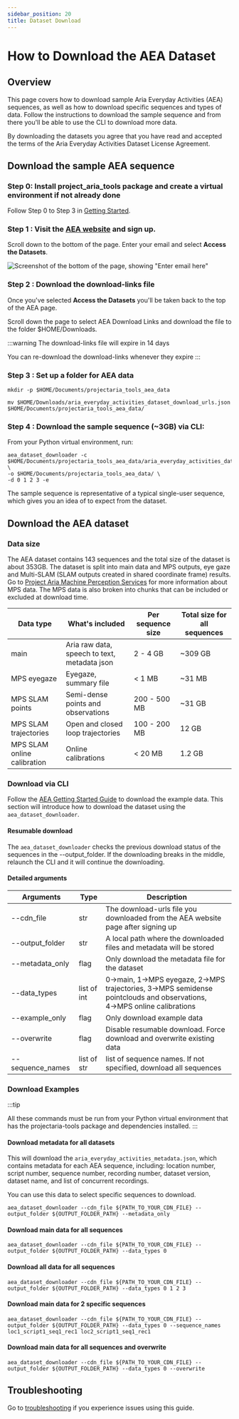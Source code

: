 ```yaml
---
sidebar_position: 20
title: Dataset Download
---
```


# How to Download the AEA Dataset

## Overview

This page covers how to download sample Aria Everyday Activities (AEA) sequences, as well as how to download specific sequences and types of data. Follow the instructions to download the sample sequence and from there you'll be able to use the CLI to download more data.

By downloading the datasets you agree that you have read and accepted the terms of the Aria Everyday Activities Dataset License Agreement.


## Download the sample AEA sequence


### Step 0: Install project_aria_tools package and create a virtual environment if not already done

Follow Step 0 to Step 3 in [Getting Started](aea_getting_started.mdx).


### Step 1 : Visit the [AEA website](https://www.projectaria.com/datasets/aea/) and sign up.

Scroll down to the bottom of the page. Enter your email and select **Access the Datasets**.

![Screenshot of the bottom of the page, showing "Enter email here"](/img/open_datasets/aria_everyday_activities_dataset/aea_downloads_1.png)


### Step 2 : Download the download-links file

Once you've selected **Access the Datasets** you'll be taken back to the top of the AEA page.

Scroll down the page to select AEA Download Links and download the file to the folder $HOME/Downloads.


:::warning The download-links file will expire in 14 days

You can re-download the download-links whenever they expire
:::


### Step 3 : Set up a folder for AEA data

```
mkdir -p $HOME/Documents/projectaria_tools_aea_data

mv $HOME/Downloads/aria_everyday_activities_dataset_download_urls.json $HOME/Documents/projectaria_tools_aea_data/
```


### Step 4 : Download the sample sequence (~3GB) via CLI:

From your Python virtual environment, run:

```
aea_dataset_downloader -c $HOME/Documents/projectaria_tools_aea_data/aria_everyday_activities_dataset_download_urls.json \
-o $HOME/Documents/projectaria_tools_aea_data/ \
-d 0 1 2 3 -e
```


The sample sequence is representative of a typical single-user sequence, which gives you an idea of to expect from the dataset.


## Download the AEA dataset


### Data size

The AEA dataset contains 143 sequences and the total size of the dataset is about 353GB. The dataset is split into main data and MPS outputs, eye gaze and Multi-SLAM (SLAM outputs created in shared coordinate frame) results. Go to [Project Aria Machine Perception Services](/ARK/mps/mps.mdx) for more information about MPS data. The MPS data is also broken into chunks that can be included or excluded at download time.


| Data type  | What's included  | Per sequence size    | Total size for all sequences    |
|---|---|---|---|
| main    | Aria raw data, speech to text, metadata json    | 2 - 4 GB    | ~309 GB    |
| MPS eyegaze    | Eyegaze, summary file    | < 1 MB    | ~31 MB    |
| MPS SLAM points    | Semi-dense points and observations    | 200 - 500 MB    | ~31 GB    |
| MPS SLAM trajectories    | Open and closed loop trajectories    | 100 - 200 MB    | 12 GB    |
| MPS SLAM online calibration    | Online calibrations    |  < 20 MB    |  1.2 GB    |



### Download via CLI

Follow the [AEA Getting Started Guide](aea_getting_started.mdx) to download the example data. This section will introduce how to download the dataset using the `aea_dataset_downloader`.


#### Resumable download

The `aea_dataset_downloader` checks the previous download status of the sequences in the --output_folder. If the downloading breaks in the middle, relaunch the CLI and it will continue the downloading.


#### Detailed arguments


| Arguments    | Type    | Description    |
|---|---|---|
| --cdn_file    | str    | The download-urls file you downloaded from the AEA website page after signing up    |
| --output_folder    | str    | A local path where the downloaded files and metadata will be stored    |
| --metadata_only    | flag    | Only download the metadata file for the dataset    |
| --data_types    | list of int    | 0→main, 1→MPS eyegaze, 2→MPS trajectories, 3→MPS semidense pointclouds and observations, 4→MPS online calibrations    |
| --example_only    | flag    | Only download example data    |
| --overwrite    | flag    | Disable resumable download. Force download and overwrite existing data    |
| --sequence_names    | list of str    | list of sequence names. If not specified, download all sequences    |


### Download Examples

:::tip

All these commands must be run from your Python virtual environment that has the projectaria-tools package and dependencies installed.
:::


#### Download metadata for all datasets
This will download the  `aria_everyday_activities_metadata.json`, which contains metadata for each AEA sequence, including: location number, script number, sequence number, recording number,  dataset version, dataset name, and list of concurrent recordings.

You can use this data to select specific sequences to download.

```
aea_dataset_downloader --cdn_file ${PATH_TO_YOUR_CDN_FILE} --output_folder ${OUTPUT_FOLDER_PATH} --metadata_only
```


#### Download main data for all sequences

```
aea_dataset_downloader --cdn_file ${PATH_TO_YOUR_CDN_FILE} --output_folder ${OUTPUT_FOLDER_PATH} --data_types 0
```


#### Download all data for all sequences

```
aea_dataset_downloader --cdn_file ${PATH_TO_YOUR_CDN_FILE} --output_folder ${OUTPUT_FOLDER_PATH} --data_types 0 1 2 3
```


#### Download main data for 2 specific sequences

```
aea_dataset_downloader --cdn_file ${PATH_TO_YOUR_CDN_FILE} --output_folder ${OUTPUT_FOLDER_PATH} --data_types 0 --sequence_names loc1_script1_seq1_rec1 loc2_script1_seq1_rec1
```

#### Download main data for all sequences and overwrite
```
aea_dataset_downloader --cdn_file ${PATH_TO_YOUR_CDN_FILE} --output_folder ${OUTPUT_FOLDER_PATH} --data_types 0 --overwrite
```

## Troubleshooting
Go to [troubleshooting](data_utilities/installation/troubleshooting.mdx) if you experience issues using this guide.
